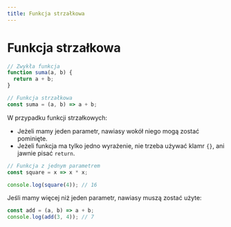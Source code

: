 ```yaml
---
title: Funkcja strzałkowa
---
```

# Funkcja strzałkowa

```javascript
// Zwykła funkcja
function suma(a, b) {
  return a + b;
}

// Funkcja strzałkowa
const suma = (a, b) => a + b;
```

W przypadku funkcji strzałkowych:
- Jeżeli mamy jeden parametr, nawiasy wokół niego mogą zostać pominięte.
- Jeżeli funkcja ma tylko jedno wyrażenie, nie trzeba używać klamr `{}`, ani jawnie pisać `return`.
```javascript
// Funkcja z jednym parametrem
const square = x => x * x;

console.log(square(4)); // 16

```
Jeśli mamy więcej niż jeden parametr, nawiasy muszą zostać użyte:
```javascript
const add = (a, b) => a + b;
console.log(add(3, 4)); // 7

```